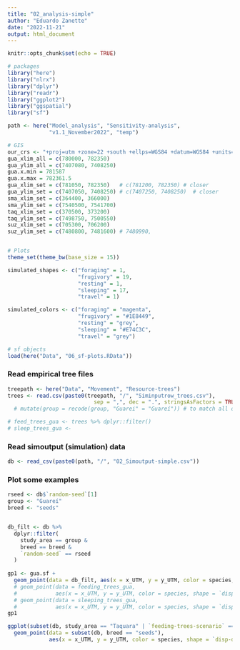 ```yaml
---
title: "02_analysis-simple"
author: "Eduardo Zanette"
date: "2022-11-21"
output: html_document
---
```


```r
knitr::opts_chunk$set(echo = TRUE)

# packages
library("here")
library("nlrx")
library("dplyr")
library("readr")
library("ggplot2")
library("ggspatial")
library("sf")

path <- here("Model_analysis", "Sensitivity-analysis",
             "v1.1_November2022", "temp")

# GIS
our_crs <- "+proj=utm +zone=22 +south +ellps=WGS84 +datum=WGS84 +units=m +no_defs"
gua_xlim_all = c(780000, 782350)
gua_ylim_all = c(7407080, 7408250)
gua.x.min = 781587
gua.x.max = 782361.5
gua_xlim_set = c(781050, 782350)   # c(781200, 782350) # closer
gua_ylim_set = c(7407050, 7408250) # c(7407250, 7408250)  # closer
sma_xlim_set = c(364400, 366000)
sma_ylim_set = c(7540500, 7541700)
taq_xlim_set = c(370500, 373200)
taq_ylim_set = c(7498750, 7500550)
suz_xlim_set = c(705300, 706200)
suz_ylim_set = c(7480800, 7481600) # 7480990,


# Plots
theme_set(theme_bw(base_size = 15))

simulated_shapes <- c("foraging" = 1,
                      "frugivory" = 19, 
                      "resting" = 1, 
                      "sleeping" = 17, 
                      "travel" = 1)

simulated_colors <- c("foraging" = "magenta",
                      "frugivory" = "#1E8449", 
                      "resting" = "grey", 
                      "sleeping" = "#E74C3C", 
                      "travel" = "grey")

# sf objects
load(here("Data", "06_sf-plots.RData"))

```

### Read empirical tree files
```r
treepath <- here("Data", "Movement", "Resource-trees")
trees <- read.csv(paste0(treepath, "/", "Siminputrow_trees.csv"),
                           sep = ",", dec = ".", stringsAsFactors = TRUE) #%>% 
  # mutate(group = recode(group, "Guarei" = "Guareí")) # to match all other datasets

# feed_trees_gua <- trees %>% dplyr::filter()
# sleep_trees_gua <- 

```


### Read simoutput (simulation) data
```r
db <- read_csv(paste0(path, "/", "02_Simoutput-simple.csv"))
```


### Plot some examples
```r
rseed <- db$`random-seed`[1]
group <- "Guareí"
breed <- "seeds"


db_filt <- db %>%
  dplyr::filter(
    study_area == group &
    breed == breed &
    `random-seed` == rseed
  )
  
gp1 <- gua.sf +
  geom_point(data = db_filt, aes(x = x_UTM, y = y_UTM, color = species, shape = `disp-day`)) #+
  # geom_point(data = feeding_trees_gua,
  #            aes(x = x_UTM, y = y_UTM, color = species, shape = `disp-day`)) +
  # geom_point(data = sleeping_trees_gua,
  #            aes(x = x_UTM, y = y_UTM, color = species, shape = `disp-day`))
gp1

ggplot(subset(db, study_area == "Taquara" | `feeding-trees-scenario` == "Jan" | `random-seed` == 	2106024157)) +
  geom_point(data = subset(db, breed == "seeds"), 
             aes(x = x_UTM, y = y_UTM, color = species, shape = `disp-day`)) #+ #https://stackoverflow.com/questions/60817705/filtering-values-in-ggplot2
 
```

